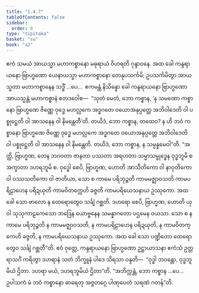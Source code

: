 ```yaml
---
title: "1.4.7"
tableOfContents: false
sidebar:
  order: 8
type: "tipitaka"
basket: "su"
book: "a2"
---
```



<DynamicBreadcrumb />

<Division number="39" book="a2">

<Paragraph number="95" book="a2">
ဧကံ သမယံ အာယသ္မာ မဟာကစ္စာနော မဓုရာယံ ဝိဟရတိ ဂုန္ဒာဝနေ. အထ ခေါ ကန္ဒရာယနော ဗြာဟ္မဏော ယေနာယသ္မာ မဟာကစ္စာနော တေနုပသင်္ကမိ; ဥပသင်္ကမိတွာ အာယသ္မတာ မဟာကစ္စာနေန သဒ္ဓိံ …ပေ…  ဧကမန္တံ နိသိန္နော ခေါ ကန္ဒရာယနော ဗြာဟ္မဏော အာယသ္မန္တံ မဟာကစ္စာနံ ဧတဒဝေါစ—  “သုတံ မေတံ, ဘော ကစ္စာန, ‘န သမဏော ကစ္စာနော ဗြာဟ္မဏေ ဇိဏ္ဏေ ဝုဒ္ဓေ မဟလ္လကေ အဒ္ဓဂတေ ဝယောအနုပ္ပတ္တေ အဘိဝါဒေတိ ဝါ ပစ္စုဋ္ဌေတိ ဝါ အာသနေန ဝါ နိမန္တေတီ’တိ. တယိဒံ, ဘော ကစ္စာန, တထေဝ? န ဟိ ဘဝံ ကစ္စာနော ဗြာဟ္မဏေ ဇိဏ္ဏေ ဝုဒ္ဓေ မဟလ္လကေ အဒ္ဓဂတေ ဝယောအနုပ္ပတ္တေ အဘိဝါဒေတိ ဝါ ပစ္စုဋ္ဌေတိ ဝါ အာသနေန ဝါ နိမန္တေတိ. တယိဒံ, ဘော ကစ္စာန, န သမ္ပန္နမေဝါ”တိ.
</Paragraph>

<Paragraph number="96" book="a2">
“အတ္ထိ, ဗြာဟ္မဏ, တေန ဘဂဝတာ ဇာနတာ ပဿတာ အရဟတာ သမ္မာသမ္ဗုဒ္ဓေန ဝုဒ္ဓဘူမိ စ အက္ခာတာ ဒဟရဘူမိ စ. ဝုဒ္ဓေါ စေပိ, ဗြာဟ္မဏ, ဟောတိ အာသီတိကော ဝါ နာဝုတိကော ဝါ ဝဿသတိကော ဝါ ဇာတိယာ, သော စ ကာမေ ပရိဘုဉ္ဇတိ ကာမမဇ္ဈာဝသတိ ကာမပရိဠာဟေန ပရိဍယှတိ ကာမဝိတက္ကေဟိ ခဇ္ဇတိ ကာမပရိယေသနာယ ဥဿုကော. အထ ခေါ သော ဗာလော န ထေရောတွေဝ သင်္ချံ ဂစ္ဆတိ. ဒဟရော စေပိ, ဗြာဟ္မဏ, ဟောတိ ယုဝါ သုသုကာဠကေသော ဘဒြေန ယောဗ္ဗနေန သမန္နာဂတော ပဌမေန ဝယသာ. သော စ န ကာမေ ပရိဘုဉ္ဇတိ န ကာမမဇ္ဈာဝသတိ, န ကာမပရိဠာဟေန ပရိဍယှတိ, န ကာမဝိတက္ကေဟိ ခဇ္ဇတိ, န ကာမပရိယေသနာယ ဥဿုကော. အထ ခေါ သော ပဏ္ဍိတော ထေရောတွေဝ သင်္ချံ ဂစ္ဆတီ”တိ.
</Paragraph>

<Paragraph number="97" book="a2">
ဧဝံ ဝုတ္တေ, ကန္ဒရာယနော ဗြာဟ္မဏော ဥဋ္ဌာယာသနာ ဧကံသံ ဥတ္တရာသင်္ဂံ ကရိတွာ ဒဟရာနံ သတံ ဘိက္ခူနံ ပါဒေ သိရသာ ဝန္ဒတိ—  “ဝုဒ္ဓါ ဘဝန္တော, ဝုဒ္ဓဘူမိယံ ဌိတာ. ဒဟရာ မယံ, ဒဟရဘူမိယံ ဌိတာ”တိ.
</Paragraph>

<Paragraph number="98" book="a2">
“အဘိက္ကန္တံ, ဘော ကစ္စာန …ပေ…  ဥပါသကံ မံ ဘဝံ ကစ္စာနော ဓာရေတု အဇ္ဇတဂ္ဂေ ပါဏုပေတံ သရဏံ ဂတန်”တိ.
</Paragraph>
</Division>